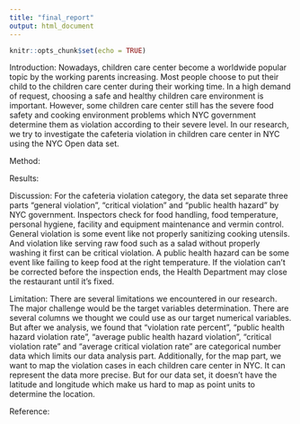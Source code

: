 ```yaml
---
title: "final_report"
output: html_document
---
```


```r
knitr::opts_chunk$set(echo = TRUE)
```

Introduction:
Nowadays, children care center become a worldwide popular topic by the working parents increasing. Most people choose to put their child to the children care center during their working time. In a high demand of request, choosing a safe and healthy children care environment is important.  However, some children care center still has the severe food safety and cooking environment problems which NYC government determine them as violation according to their severe level. In our research, we try to investigate the cafeteria violation in children care center in NYC using the NYC Open data set. 

Method:


Results: 

Discussion: For the cafeteria violation category, the data set separate three parts “general violation”, “critical violation” and “public health hazard” by NYC government. Inspectors check for food handling, food temperature, personal hygiene, facility and equipment maintenance and vermin control. General violation is some event like not properly sanitizing cooking utensils. And violation like serving raw food such as a salad without properly washing it first can be critical violation. A public health hazard can be some event like failing to keep food at the right temperature. If the violation can’t be corrected before the inspection ends, the Health Department may close the restaurant until it’s fixed.

Limitation: There are several limitations we encountered in our research. The major challenge would be the target variables determination. There are several columns we thought we could use as our target numerical variables. But after we analysis, we found that “violation rate percent”, “public health hazard violation rate”, “average public health hazard violation”, “critical violation rate” and “average critical violation rate” are categorical number data which limits our data analysis part. 
Additionally, for the map part, we want to map the violation cases in each children care center in NYC. It can represent the data more precise. But for our data set, it doesn’t have the latitude and longitude which make us hard to map as point units to determine the location. 

Reference:

